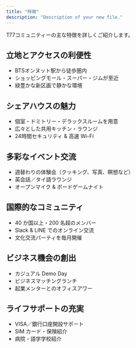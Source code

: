 ```yaml
---
title: "特徴"
description: "Description of your new file."
---
```



T77コミュニティーの主な特徴を詳しくご紹介します。

## 立地とアクセスの利便性

- BTSオンヌット駅から徒歩圏内
- ショッピングモール・スーパー・ジムが至近
- 緑豊かな新区画で静かな環境

## シェアハウスの魅力

- 個室・ドミトリー・デラックスルームを用意
- 広々とした共用キッチン・ラウンジ
- 24時間セキュリティ & 高速 Wi-Fi

## 多彩なイベント交流

- 週替わりの体験会（クッキング、写真、瞑想など）
- 英会話／タイ語ラウンジ
- オープンマイク & ボードゲームナイト

## 国際的なコミュニティ

- 40 か国以上・200 名超のメンバー
- Slack & LINE でのオンライン交流
- 文化交流パーティを毎月開催

## ビジネス機会の創出

- カジュアル Demo Day
- ビジネスマッチングランチ
- 起業メンターとのオフィスアワー

## ライフサポートの充実

- VISA／銀行口座開設サポート
- SIM カード・保険紹介
- 病院・語学学校紹介